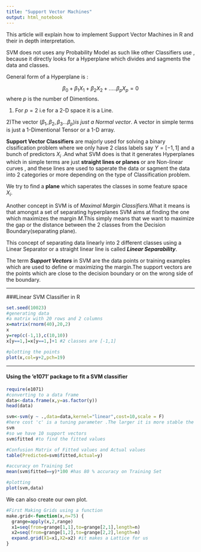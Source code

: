 ```yaml
---
title: "Support Vector Machines"
output: html_notebook
---
```


This article will explain how to implement Support Vector Machines in R and their in depth interpretation.

SVM does not uses any Probability Model as such like other Classifiers use , because it directly looks for a Hyperplane which divides and sagments the data and classes.

General form of a Hyperplane is :

$$\beta_0  + \beta_1X_1  +  \beta_2X_2  + . . .. . \beta_pX_p = 0 $$
where $p$ is the number of Dimentions.


1) For $p=2$ i.e for a 2-D space it is a Line.

2)The vector $(\beta_1,\beta_2,\beta_3...\beta_p) is \ just \ a \ Normal\ vector.$ A vector in simple terms is just a 1-Dimentional Tensor or a 1-D array.



__Support Vector Classifiers__ are majorly used  for solving a binary clssification problem where we only have 2 class labels say $Y = [-1,1]$ and a bunch of predictors $X_i$ .And what SVM does is that it generates Hyperplanes which in simple terms are just __straight lines or planes__ or are Non-linear curves , and these lines are used to saperate the data or sagment the data into 2 categories or more depending on the type of Classification problem.

We try to find a __plane__ which saperates the classes in some feature space $X_i$.

Another concept in SVM is of *Maximal Margin Classifiers*.What it means is that amongst a set of separating hyperplanes SVM aims at finding the one which maximizes the margin $M$.This simply means that we want to maximize the gap or the distance between the 2 classes from the Decision Boundary(separating plane).

This concept of separating data linearly into 2 different classes using a Linear Separator or a straight linear line is called *__Linear Separability__*.

The term *__Support Vectors__* in SVM are the data points or training examples which are used to define or maximizing the margin.The support vectors are the points which are close to the decision boundary or on the wrong side of the boundary.  



-------------

###Linear SVM Classifier in R


```r
set.seed(10023)
#generating data
#a matrix with 20 rows and 2 columns
x=matrix(rnorm(40),20,2)
x
y=rep(c(-1,1),c(10,10))
x[y==1,]=x[y==1,]+1 #2 classes are [-1,1]

#plotting the points
plot(x,col=y+2,pch=19)

```




------------

#### Using the 'e1071' package to fit a SVM classifier

```r
require(e1071)
#converting to a data frame
data<-data.frame(x,y=as.factor(y))
head(data)

svm<-svm(y ~ .,data=data,kernel="linear",cost=10,scale = F)
#here cost 'c' is a tuning parameter .The larger it is more stable the margin becomes, it is like a Regularization parameter 
svm
#so we have 10 support vectors
svm$fitted #to find the fitted values

#Confusion Matrix of Fitted values and Actual values
table(Predicted=svm$fitted,Actual=y)

#accuracy on Training Set
mean(svm$fitted==y)*100 #has 80 % accuracy on Training Set

#plotting
plot(svm,data)
```


We can also create our own plot.
```r
#First Making Grids using a function
make.grid<-function(x,n=75) {
  grange=apply(x,2,range)
  x1=seq(from=grange[1,1],to=grange[2,1],length=n)
  x2=seq(from=grange[1,2],to=grange[2,2],length=n)
  expand.grid(X1=x1,X2=x2) #it makes a Lattice for us
}

```

